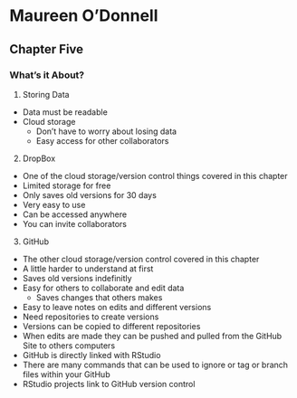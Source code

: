 Maureen O'Donnell
============================================================


## Chapter Five

### What's it About?

1. Storing Data
  * Data must be readable
  * Cloud storage
    * Don't have to worry about losing data
    * Easy access for other collaborators

2. DropBox
  * One of the cloud storage/version control things covered in this chapter
  * Limited storage for free
  * Only saves old versions for 30 days
  * Very easy to use
  * Can be accessed anywhere
  * You can invite collaborators

3. GitHub
  * The other cloud storage/version control covered in this chapter
  * A little harder to understand at first
  * Saves old versions indefinitly
  * Easy for others to collaborate and edit data
    * Saves changes that others makes 
  * Easy to leave notes on edits and different versions
  * Need repositories to create versions
  * Versions can be copied to different repositories
  * When edits are made they can be pushed and pulled from the GitHub Site to others computers
  * GitHub is directly linked with RStudio
  * There are many commands that can be used to ignore or tag or branch files within your GitHub
  * RStudio projects link to GitHub version control



